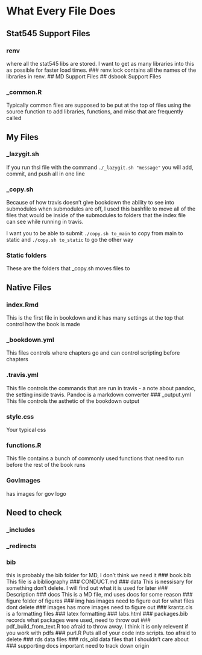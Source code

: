 # What Every File Does

## Stat545 Support Files
### renv
where all the stat545 libs are stored. I want to get as many libraries into this as possible for faster load times.
### renv.lock
contains all the names of the libraries in renv.
## MD Support Files
## dsbook Support Files

### _common.R
Typically common files are supposed to be put at the top of files using the source function to add libraries, functions, and misc that are frequently called

## My Files

### _lazygit.sh
If you run thsi file with the command `./_lazygit.sh "message"` you will add, commit, and push all in one line

### _copy.sh
Because of how travis doesn't give bookdown the ability to see into submodules when submodules are off, I used this bashfile to move all of the files that would be inside of the submodules to folders that the index file can see while running in travis.

I want you to be able to submit `./copy.sh to_main` to copy from main to static and `./copy.sh to_static` to go the other way

### Static folders
These are the folders that _copy.sh moves files to

## Native Files

### index.Rmd
This is the first file in bookdown and it has many settings at the top that control how the book is made

### _bookdown.yml
This files controls where chapters go and can control scripting before chapters

### .travis.yml
This file controls the commands that are run in travis
- a note about pandoc, the setting inside travis. Pandoc is a markdown converter
### _output.yml
This file controls the asthetic of the bookdown output

### style.css
Your typical css

### functions.R
This file contains a bunch of commonly used functions that need to run before the rest of the book runs

### GovImages
has images for gov logo

## Need to check

### _includes
### _redirects
### bib
this is probably the bib folder for MD, I don't think we need it
### book.bib
This file is a bibliography
### CONDUCT.md
### data
This is nessisary for something don't delete. I will find out what it is used for later
### Description
### docs
This is a MD file, md uses docs for some reason
### figure
folder of figures
### img
has images need to figure out for what files dont delete
### images
has more images need to figure out
### krantz.cls
is a formatting files
### latex
formatting
### labs.html
### packages.bib
records what packages were used, need to throw out
### pdf_build_from_text.R
too afraid to throw away. I think it is only relevent if you work with pdfs
### purl.R
Puts all of your code into scripts. too afraid to delete
### rds
data files
### rds_old
data files that I shouldn't care about
### supporting docs
important need to track down origin